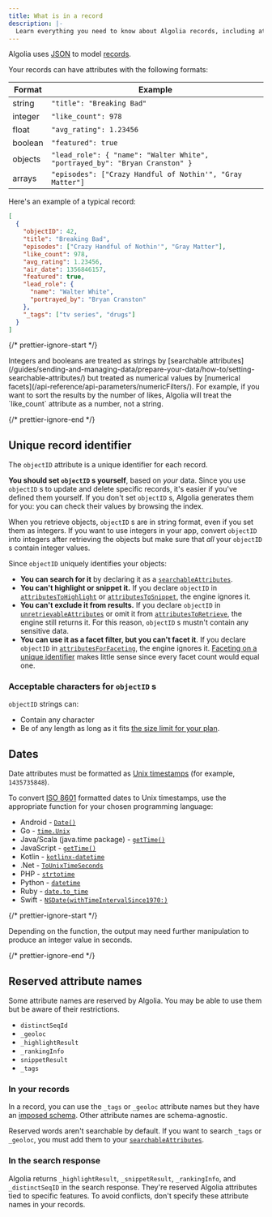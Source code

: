 ```yaml
---
title: What is in a record
description: |-
  Learn everything you need to know about Algolia records, including attributes, types, limits, formatting, nesting, and more.
---
```


Algolia uses [JSON](https://wikipedia.org/wiki/JSON) to model [records](/guides/sending-and-managing-data/prepare-your-data/#algolia-records).

Your records can have attributes with the following formats:

| Format  | Example                                                                     |
| ------- | --------------------------------------------------------------------------- |
| string  | `"title": "Breaking Bad"`                                                   |
| integer | `"like_count": 978`                                                         |
| float   | `"avg_rating": 1.23456`                                                     |
| boolean | `"featured": true`                                                          |
| objects | `"lead_role": { "name": "Walter White", "portrayed_by": "Bryan Cranston" }` |
| arrays  | `"episodes": ["Crazy Handful of Nothin'", "Gray Matter"]`                   |

Here's an example of a typical record:

```json json
[
  {
    "objectID": 42,
    "title": "Breaking Bad",
    "episodes": ["Crazy Handful of Nothin'", "Gray Matter"],
    "like_count": 978,
    "avg_rating": 1.23456,
    "air_date": 1356846157,
    "featured": true,
    "lead_role": {
      "name": "Walter White",
      "portrayed_by": "Bryan Cranston"
    },
    "_tags": ["tv series", "drugs"]
  }
]
```

{/* prettier-ignore-start */}

<Note>
  Integers and booleans are treated as strings by [searchable attributes](/guides/sending-and-managing-data/prepare-your-data/how-to/setting-searchable-attributes/) but treated as numerical values by [numerical facets](/api-reference/api-parameters/numericFilters/). For example, if you want to sort the results by the number of likes, Algolia will treat the `like_count` attribute as a number, not a string.
</Note>

{/* prettier-ignore-end */}

## Unique record identifier

The `objectID` attribute is a unique identifier for each record.

**You should set `objectID` s yourself**, based on _your_ data. Since you use `objectID` s to update and delete specific records, it's easier if you've defined them yourself. If you don't set `objectID` s, Algolia generates them for you: you can check their values by browsing the index.

When you retrieve objects, `objectID` s are in string format, even if you set them as integers. If you want to use integers in your app, convert `objectID` into integers after retrieving the objects but make sure that _all_ your `objectID` s contain integer values.

Since `objectID` uniquely identifies your objects:

- **You can search for it** by declaring it as a [`searchableAttributes`](/api-reference/api-parameters/searchableAttributes/).
- **You can't highlight or snippet it.** If you declare `objectID` in [`attributesToHighlight`](/api-reference/api-parameters/attributesToHighlight/) or [`attributesToSnippet`](/api-reference/api-parameters/attributesToSnippet/), the engine ignores it.
- **You can't exclude it from results.** If you declare `objectID` in [`unretrievableAttributes`](/api-reference/api-parameters/unretrievableAttributes/) or omit it from [`attributesToRetrieve`](/api-reference/api-parameters/attributesToRetrieve/), the engine still returns it. For this reason, `objectID` s mustn't contain any sensitive data.
- **You can use it as a facet filter, but you can't facet it**. If you declare `objectID` in [`attributesForFaceting`](/api-reference/api-parameters/attributesForFaceting/), the engine ignores it. [Faceting on a unique identifier](/guides/managing-results/refine-results/faceting/#faceting-on-objectid) makes little sense since every facet count would equal one.

### Acceptable characters for `objectID` s

`objectID` strings can:

- Contain any character
- Be of any length as long as it fits [the size limit for your plan](https://support.algolia.com/hc/en-us/articles/4406981897617-Is-there-a-size-limit-for-my-index-records-/).

## Dates

Date attributes must be formatted as [Unix timestamps](https://www.unixtimestamp.com/) (for example, `1435735848`).

To convert [ISO 8601](https://wikipedia.org/wiki/ISO_8601) formatted dates to Unix timestamps, use the appropriate function for your chosen programming language:

- Android - [`Date()`](https://developer.android.com/reference/java/util/Date#Date\(\))
- Go - [`time.Unix`](https://pkg.go.dev/time#Unix)
- Java/Scala (java.time package) - [`getTime()`](https://docs.oracle.com/javase/7/docs/api/java/util/Date.html#getTime%28%29)
- JavaScript - [`getTime()`](https://developer.mozilla.org/en-US/docs/Web/JavaScript/Reference/Global_Objects/Date/getTime)
- Kotlin - [`kotlinx-datetime`](https://github.com/Kotlin/kotlinx-datetime#converting-instant-to-and-from-unix-time)
- .Net - [`ToUnixTimeSeconds`](https://docs.microsoft.com/en-us/dotnet/api/system.datetimeoffset.tounixtimeseconds)
- PHP - [`strtotime`](https://www.php.net/manual/en/function.strtotime.php)
- Python - [`datetime`](https://docs.python.org/3/library/datetime.html?highlight=datetime#datetime-objects)
- Ruby - [`date.to_time`](https://ruby-doc.org/stdlib-3.1.0/libdoc/date/rdoc/Date.html#method-i-to_time)
- Swift - [`NSDate(withTimeIntervalSince1970:)`](https://developer.apple.com/documentation/foundation/nsdate/1591576-datewithtimeintervalsince1970/)

{/* prettier-ignore-start */}

<Note>
  Depending on the function, the output may need further manipulation to produce an integer value in seconds.
</Note>

{/* prettier-ignore-end */}

## Reserved attribute names

Some attribute names are reserved by Algolia. You may be able to use them but be aware of their restrictions.

- `distinctSeqId`
- `_geoloc`
- `_highlightResult`
- `_rankingInfo`
- `snippetResult`
- `_tags`

### In your records

In a record, you can use the `_tags` or `_geoloc` attribute names but they have an [imposed schema](/guides/managing-results/refine-results/filtering/how-to/filter-by-attributes/#filter-by-tags).
Other attribute names are schema-agnostic.

Reserved words aren't searchable by default.
If you want to search `_tags` or `_geoloc`, you must add them to your [`searchableAttributes`](/api-reference/api-parameters/searchableAttributes/).

### In the search response

Algolia returns `_highlightResult`, `_snippetResult`, `_rankingInfo`, and `_distinctSeqID` in the search response.
They're reserved Algolia attributes tied to specific features.
To avoid conflicts, don't specify these attribute names in your records.
